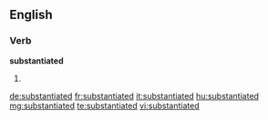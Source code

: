 ==English==

===Verb===
'''substantiated'''

# {{en-past of|substantiate}}

[[de:substantiated]]
[[fr:substantiated]]
[[it:substantiated]]
[[hu:substantiated]]
[[mg:substantiated]]
[[te:substantiated]]
[[vi:substantiated]]